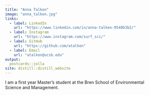 ```yaml
---
title: "Anna Talken"
image: "anna_talken.jpg"
links:
  - label: LinkedIn
    url: "https://www.linkedin.com/in/anna-talken-9540b3b2/"
  - label: Instagram
    url: "https://www.instagram.com/surf_sci/"
  - label: GitHub
    url: "https://github.com/atalken"
  - label: Email
    url: "atalken@ucsb.edu"
output:
  postcards::jolla
site: distill::distill_website
---
```

 
I am a first year Master's student at the Bren School of Environmental Science and Management.
